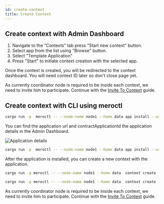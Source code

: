 ```yaml
---
id: create-context
title: Create Context
---
```


## Create context with Admin Dashboard

1. Navigate to the “Contexts” tab press "Start new context" button.
2. Select app from the list using "Browse" button.
3. Select "Template Application"
4. Press "Start" to initiate context creation with the selected app.

Once the context is created, you will be redirected to the context dashboard.
You will need context ID later so don't close page yet.

As currently coordinator node is required to be inside each context, we need to
invite him to participate. Continue with the
[Invite To Context](./02-invite-to-context.mdx) guide.

## Create context with CLI using meroctl

```bash
cargo run -p  meroctl -- --node-name node1 --home data app install --url {url} --metadata '{“contractAppId”: {contractApplicationId} }'
```

You can find the application url and contractApplicationId the application
details in the Admin Dashboard.

![Application details](/admin-dashboard/application-details-for-context-creation.png)

```bash title="Example"
cargo run -p  meroctl -- --node-name node1 --home data app install --url https://blobby-public.euw3.prod.gcp.calimero.network/bafkreihl5o6etrnpy7dlgixz3onbfb3og4dll2yqsqaebqakuldk6e2qya --metadata '{“contractAppId”: “980265ba072119a9074e429dea477e1c084a94e8d9f645c0158680e6942fb99e” }'
```

After the application is installed, you can create a new context with the
application.

```bash
cargo run -p meroctl -- --node-name node1 --home data  context create --application-id {application id}
```

```bash title="Example"
cargo run -p meroctl -- --node-name node1 --home data  context create --application-id A357tXwvVU14wikYLwoy4e1FHEXDynxtsXLpqbHRGmFw23w95XmV2fzqeWjFodk6bRwKTHigsJvFh67U5EtqbKQC
```

As currently coordinator node is required to be inside each context, we need to
invite him to participate. Continue with the
[Invite To Context](./02-invite-to-context.mdx) guide.
